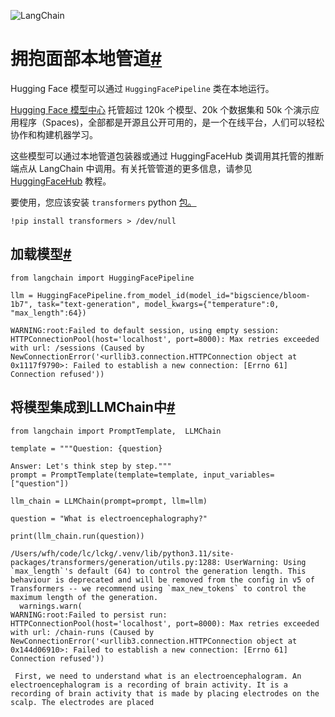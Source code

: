 

<Head>
  <script>
    {
      `(function() {
         var _hmt = _hmt || [];
(function() {
  var hm = document.createElement("script");
  hm.src = "https://hm.baidu.com/hm.js?e60fb290e204e04c5cb6f79b0ac1e697";
  var s = document.getElementsByTagName("script")[0]; 
  s.parentNode.insertBefore(hm, s);
})();
       })();`
    }
  </script>
</Head>

![LangChain](https://pica.zhimg.com/50/v2-56e8bbb52aa271012541c1fe1ceb11a2_r.gif)





拥抱面部本地管道[#](#hugging-face-local-pipelines "链接到此标题的永久链接")
========================================================

Hugging Face 模型可以通过 `HuggingFacePipeline` 类在本地运行。

[Hugging Face 模型中心](https://huggingface.co/models) 托管超过 120k 个模型、20k 个数据集和 50k 个演示应用程序（Spaces)，全部都是开源且公开可用的，是一个在线平台，人们可以轻松协作和构建机器学习。

这些模型可以通过本地管道包装器或通过 HuggingFaceHub 类调用其托管的推断端点从 LangChain 中调用。有关托管管道的更多信息，请参见 [HuggingFaceHub](huggingface_hub.html) 教程。

要使用，您应该安装 `transformers` python [包。](https://pypi.org/project/transformers/)

```
!pip install transformers > /dev/null

```

加载模型[#](#load-the-model "链接到此标题的永久链接")
--------------------------------------

```
from langchain import HuggingFacePipeline

llm = HuggingFacePipeline.from_model_id(model_id="bigscience/bloom-1b7", task="text-generation", model_kwargs={"temperature":0, "max_length":64})

```

```
WARNING:root:Failed to default session, using empty session: HTTPConnectionPool(host='localhost', port=8000): Max retries exceeded with url: /sessions (Caused by NewConnectionError('<urllib3.connection.HTTPConnection object at 0x1117f9790>: Failed to establish a new connection: [Errno 61] Connection refused'))

```

将模型集成到LLMChain中[#](#integrate-the-model-in-an-llmchain "此标题的永久链接")
------------------------------------------------------------------

```
from langchain import PromptTemplate,  LLMChain

template = """Question: {question}

Answer: Let's think step by step."""
prompt = PromptTemplate(template=template, input_variables=["question"])

llm_chain = LLMChain(prompt=prompt, llm=llm)

question = "What is electroencephalography?"

print(llm_chain.run(question))

```

```
/Users/wfh/code/lc/lckg/.venv/lib/python3.11/site-packages/transformers/generation/utils.py:1288: UserWarning: Using `max_length`'s default (64) to control the generation length. This behaviour is deprecated and will be removed from the config in v5 of Transformers -- we recommend using `max_new_tokens` to control the maximum length of the generation.
  warnings.warn(
WARNING:root:Failed to persist run: HTTPConnectionPool(host='localhost', port=8000): Max retries exceeded with url: /chain-runs (Caused by NewConnectionError('<urllib3.connection.HTTPConnection object at 0x144d06910>: Failed to establish a new connection: [Errno 61] Connection refused'))

```

```
 First, we need to understand what is an electroencephalogram. An electroencephalogram is a recording of brain activity. It is a recording of brain activity that is made by placing electrodes on the scalp. The electrodes are placed

```

